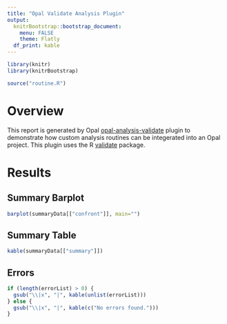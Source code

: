 ```yaml
---
title: "Opal Validate Analysis Plugin"
output:
  knitrBootstrap::bootstrap_document:
    menu: FALSE
    theme: Flatly
  df_print: kable
---
```


```r
library(knitr)
library(knitrBootstrap)
```


``` r
source("routine.R")
```

# Overview

This report is generated by Opal [opal-analysis-validate](https://github.com/obiba/opal-analysis-validate) plugin to demonstrate how custom analysis routines can be integerated into an Opal project. This plugin uses the R [validate ](https://www.rdocumentation.org/packages/validate) package.

# Results

## Summary Barplot {data-icon="fa-signal"}

``` r
barplot(summaryData[["confront"]], main="")
```

## Summary Table

``` r
kable(summaryData[["summary"]])
```

## Errors

``` r
if (length(errorList) > 0) {
  gsub("\\|x", "|", kable(unlist(errorList)))
} else {
  gsub("\\|x", "|", kable(c("No errors found.")))
}
```
